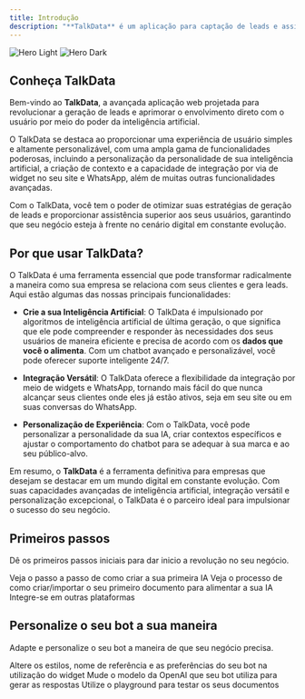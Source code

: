 ---
title: Introdução
description: "**TalkData** é um aplicação para captação de leads e assistência direta com o usuário através de inteligência artificial."
---

<img
  className="block dark:hidden"
  src="/images/hero-light.svg"
  alt="Hero Light"
/>
<img
  className="hidden dark:block"
  src="/images/hero-dark.svg"
  alt="Hero Dark"
/>

## Conheça **TalkData**

Bem-vindo ao **TalkData**, a avançada aplicação web projetada para revolucionar a geração de leads e aprimorar o envolvimento direto com o usuário por meio do poder da inteligência artificial.

O TalkData se destaca ao proporcionar uma experiência de usuário simples e altamente personalizável, com uma ampla gama de funcionalidades poderosas, incluindo a personalização da personalidade de sua inteligência artificial, a criação de contexto e a capacidade de integração por via de widget no seu site e WhatsApp, além de muitas outras funcionalidades avançadas. 

Com o TalkData, você tem o poder de otimizar suas estratégias de geração de leads e proporcionar assistência superior aos seus usuários, garantindo que seu negócio esteja à frente no cenário digital em constante evolução.

## Por que usar TalkData?

O TalkData é uma ferramenta essencial que pode transformar radicalmente a maneira como sua empresa se relaciona com seus clientes e gera leads. Aqui estão algumas das nossas principais funcionalidades:

- **Crie a sua Inteligência Artificial**: O TalkData é impulsionado por algoritmos de inteligência artificial de última geração, o que significa que ele pode compreender e responder às necessidades dos seus usuários de maneira eficiente e precisa de acordo com os **dados que você o alimenta**. Com um chatbot avançado e personalizável, você pode oferecer suporte inteligente 24/7.

- **Integração Versátil**: O TalkData oferece a flexibilidade da integração por meio de widgets e WhatsApp, tornando mais fácil do que nunca alcançar seus clientes onde eles já estão ativos, seja em seu site ou em suas conversas do WhatsApp.

- **Personalização de Experiência**: Com o TalkData, você pode personalizar a personalidade da sua IA, criar contextos específicos e ajustar o comportamento do chatbot para se adequar à sua marca e ao seu público-alvo.

Em resumo, o **TalkData** é a ferramenta definitiva para empresas que desejam se destacar em um mundo digital em constante evolução. Com suas capacidades avançadas de inteligência artificial, integração versátil e personalização excepcional, o TalkData é o parceiro ideal para impulsionar o sucesso do seu negócio.

## Primeiros passos

Dê os primeiros passos iniciais para dar inicio a revolução no seu negócio.

<CardGroup cols={2}>
  <Card
    title="Crie seu primeiro chatbot"
    icon="pen-to-square"
    href="https://mintlify.com/docs/quickstart"
  >
    Veja o passo a passo de como criar a sua primeira IA
  </Card>
  <Card
    title="Crie o seu primeiro documento"
    icon="files"
    href="https://mintlify.com/docs/development"
  >
    Veja o processo de como criar/importar o seu primeiro documento para alimentar a sua IA
  </Card>
   <Card
    title="Configure as suas conexões"
    icon="link"
    href="https://mintlify.com/docs/development"
  >
   Integre-se em outras plataformas
  </Card>
</CardGroup>

## Personalize o seu bot a sua maneira

Adapte e personalize o seu bot a maneira de que seu negócio precisa.

<CardGroup cols={2}>
  <Card
    title="Customize o seu widget"
    icon="palette"
    href="https://mintlify.com/docs/settings/global"
  >
    Altere os estilos, nome de referência e as preferências do seu bot na utilização do widget
  </Card>
  <Card
    title="Mudando a engine do seu bot"
    icon="gears"
    href="https://mintlify.com/docs/api-playground/openapi"
  >
    Mude o modelo da OpenAI que seu bot utiliza para gerar as respostas
  </Card>
  <Card
    title="Usando o playground"
    icon="gamepad"
    href="https://mintlify.com/docs/components/accordion"
  >
    Utilize o playground para testar os seus documentos
  </Card>
</CardGroup>
